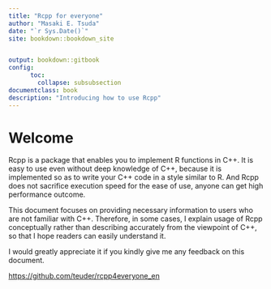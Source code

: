```yaml
--- 
title: "Rcpp for everyone"
author: "Masaki E. Tsuda"
date: "`r Sys.Date()`"
site: bookdown::bookdown_site


output: bookdown::gitbook
config:
      toc:
        collapse: subsubsection
documentclass: book
description: "Introducing how to use Rcpp"
---
```



# Welcome{-}

Rcpp is a package that enables you to implement R functions in C++. It is easy to use even without deep knowledge of C++, because it is implemented so as to write your C++ code in a style similar to R. And Rcpp does not sacrifice execution speed for the ease of use, anyone can get high performance outcome.

This document focuses on providing necessary information to users who are not familiar with C++. Therefore, in some cases, I explain usage of Rcpp conceptually rather than describing accurately from the viewpoint of C++, so that I hope readers can easily understand it.

I would greatly appreciate it if you kindly give me any feedback on this document.

[https://github.com/teuder/rcpp4everyone_en](https://github.com/teuder/rcpp4everyone_en)

